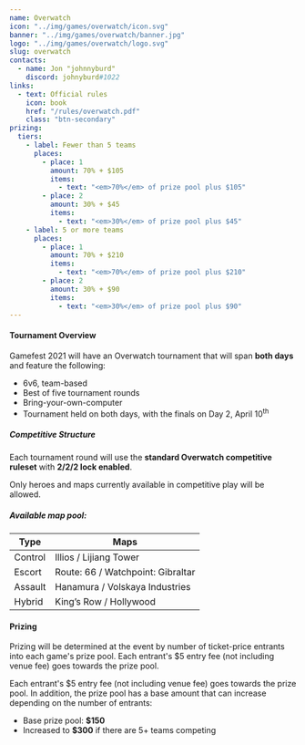 ---
name: Overwatch
icon: "../img/games/overwatch/icon.svg"
banner: "../img/games/overwatch/banner.jpg"
logo: "../img/games/overwatch/logo.svg"
slug: overwatch
contacts:
  - name: Jon "johnnyburd"
    discord: johnyburd#1022
links:
  - text: Official rules
    icon: book
    href: "/rules/overwatch.pdf"
    class: "btn-secondary"
prizing:
  tiers:
    - label: Fewer than 5 teams
      places:
        - place: 1
          amount: 70% + $105
          items:
            - text: "<em>70%</em> of prize pool plus $105"
        - place: 2
          amount: 30% + $45
          items:
            - text: "<em>30%</em> of prize pool plus $45"
    - label: 5 or more teams
      places:
        - place: 1
          amount: 70% + $210
          items:
            - text: "<em>70%</em> of prize pool plus $210"
        - place: 2
          amount: 30% + $90
          items:
            - text: "<em>30%</em> of prize pool plus $90"
---

#### Tournament Overview

Gamefest 2021 will have an Overwatch tournament that will span **both days** and feature the following:

- 6v6, team-based
- Best of five tournament rounds
- Bring-your-own-computer
- Tournament held on both days, with the finals on Day 2, April 10<sup>th</sup>

##### Competitive Structure

Each tournament round will use the **standard Overwatch competitive ruleset** with **2/2/2 lock enabled**.

Only heroes and maps currently available in competitive play will be allowed.

##### Available map pool:

<div style={{maxWidth: "600px"}} className="mb-3">

| Type    | Maps                              |
|---------|-----------------------------------|
| Control | Illios / Lijiang Tower            |
| Escort  | Route: 66 / Watchpoint: Gibraltar |
| Assault | Hanamura / Volskaya Industries    |
| Hybrid  | King’s Row / Hollywood            |

</div>

<Section>

#### Prizing

Prizing will be determined at the event by number of ticket-price entrants into each game's prize pool. Each entrant's $5 entry fee (not including venue fee) goes towards the prize pool.

Each entrant's $5 entry fee (not including venue fee) goes towards the prize pool. In addition, the prize pool has a base amount that can increase depending on the number of entrants:

- Base prize pool: **$150**
- Increased to **$300** if there are 5+ teams competing

<MultiPrizing tiers={props.prizing.tiers} /></Section>
<Section><Contact contacts={props.contacts} /></Section>

